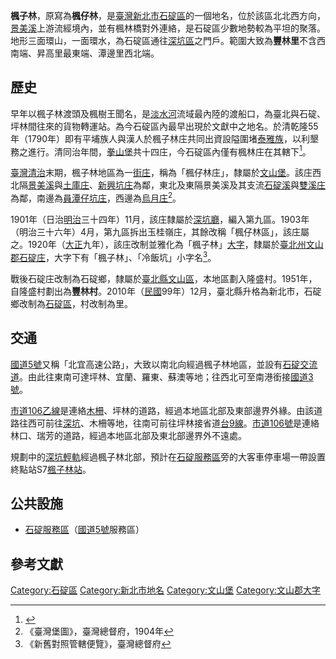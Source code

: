 {{noteTA
|1 = 庄
}}
'''楓子林'''，原寫為'''楓仔林'''，是[[臺灣|臺灣]][[新北市|新北市]][[石碇區|石碇區]]的一個地名，位於該區北北西方向，[[景美溪|景美溪]]上游流經境內，並有楓林橋對外連絡，是石碇區少數地勢較為平坦的聚落。地形三面環山，一面環水，為石碇區通往[[深坑區|深坑區]]之門戶。範圍大致為'''豐林里'''不含西南端、昇高里最東端、潭邊里西北端。

==歷史==
早年以楓子林渡頭及楓樹王聞名，是[[淡水河|淡水河]]流域最內陸的渡船口，為臺北與石碇、坪林間往來的貨物轉運站。為今石碇區內最早出現於文獻中之地名。於清乾隆55年（1790年）即有平埔族人與漢人於楓子林庄共同出資設隘圍堵[[泰雅族|泰雅族]]，以利墾務之進行。清同治年間，[[拳山堡|拳山堡]]共十四庄，今石碇區內僅有楓林庄在其轄下<ref name="豐林里">{{cite web |title=豐林里 |url=https://www.shiding.ntpc.gov.tw/content/?parent_id=10075 |website=石碇區公所 |language=zh-tw }}{{Dead link}}</ref>。

[[臺灣清治時期|臺灣清治]]末期，楓子林地區為一[[街庄社鄉|街庄]]，稱為「楓仔林庄」，隸屬於[[文山堡|文山堡]]。該庄西北隔[[景美溪|景美溪]]與[[土庫_(新北市)|土庫庄]]、[[新興坑庄|新興坑庄]]為鄰，東北及東隔景美溪及其支流[[石碇溪|石碇溪]]與[[雙溪_(新北市石碇區)|雙溪庄]]為鄰，南邊為[[員潭仔坑庄|員潭仔坑庄]]，西邊為[[烏月庄|烏月庄]]<ref>《臺灣堡圖》，臺灣總督府，1904年</ref>。

1901年（日治[[明治|明治]]三十四年）11月，該庄隸屬於[[深坑廳|深坑廳]]，編入第九區。1903年（明治三十六年）4月，第九區拆出玉桂嶺庄，其餘改稱「楓仔林區」，該庄屬之。1920年（[[大正|大正]]九年），該庄改制並雅化為「楓子林」[[大字|大字]]，隸屬於[[臺北州|臺北州]][[文山郡|文山郡]][[石碇庄|石碇庄]]，大字下有「楓子林」、「冷飯坑」小字名<ref>《新舊對照管轄便覽》，臺灣總督府</ref>。

戰後石碇庄改制為石碇鄉，隸屬於[[臺北縣|臺北縣]][[大文山區|文山區]]，本地區劃入隆盛村。1951年，自隆盛村劃出為'''豐林村'''{{r|豐林里}}。2010年（[[中華民國|民國]]99年）12月，臺北縣升格為新北市，石碇鄉改制為[[石碇區|石碇區]]，村改制為里。

==交通==
[[蔣渭水高速公路|國道5號]]又稱「北宜高速公路」，大致以南北向經過楓子林地區，並設有[[石碇交流道|石碇交流道]]。由此往東南可達坪林、宜蘭、羅東、蘇澳等地；往西北可至南港銜接[[福爾摩沙高速公路|國道3號]]。

[[市道106乙線|市道106乙線]]是連絡[[木柵|木柵]]、坪林的道路，經過本地區北部及東部邊界外緣。由該道路往西可前往[[深坑|深坑]]、木柵等地，往南可前往坪林接省道[[台9線|台9線]]。[[市道106號|市道106號]]是連絡林口、瑞芳的道路，經過本地區北部及東北部邊界外不遠處。

規劃中的[[深坑輕軌|深坑輕軌]]經過楓子林北部，預計在[[石碇服務區|石碇服務區]]旁的大客車停車場一帶設置終點站S7[[楓子林站|楓子林站]]。

==公共設施==
*[[石碇服務區|石碇服務區]]（[[蔣渭水高速公路|國道5號]]服務區）

==參考文獻==
{{reflist}}

{{文山郡}}

[[Category:石碇區|Category:石碇區]]
[[Category:新北市地名|Category:新北市地名]]
[[Category:文山堡|Category:文山堡]]
[[Category:文山郡大字|Category:文山郡大字]]